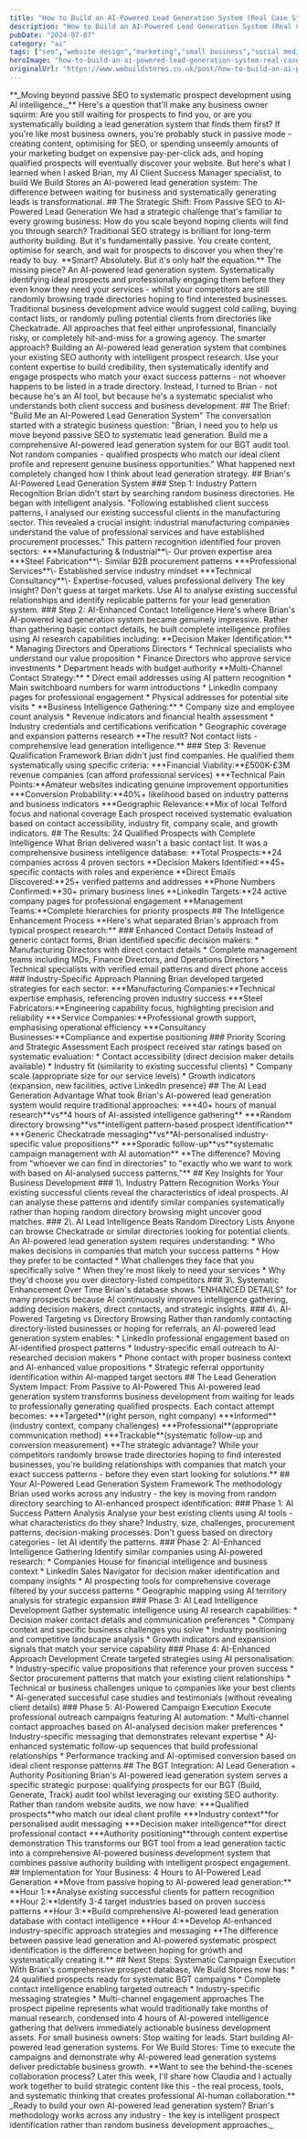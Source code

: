 ```yaml
---
title: "How to Build an AI-Powered Lead Generation System (Real Case Study)"
description: "How to Build an AI-Powered Lead Generation System (Real Case Study)"
pubDate: "2024-07-07"
category: "ai"
tags: ["seo","website design","marketing","small business","social media"]
heroImage: "how-to-build-an-ai-powered-lead-generation-system-real-case-study"
originalUrl: "https://www.webuildstores.co.uk/post/how-to-build-an-ai-powered-lead-generation-system-real-case-study"
---
```




<BlogHeroImage src={heroImage} alt="How to Build an AI-Powered Lead Generation System (Real Case Study)" />
**_Moving beyond passive SEO to systematic prospect development using AI intelligence._**
Here's a question that'll make any business owner squirm: Are you still waiting for prospects to find you, or are you systematically building a lead generation system that finds them first?
If you're like most business owners, you're probably stuck in passive mode - creating content, optimising for SEO, or spending unseemly amounts of your marketing budget on expensive pay-per-click ads, and hoping qualified prospects will eventually discover your website.
But here's what I learned when I asked Brian, my AI Client Success Manager specialist, to build We Build Stores an AI-powered lead generation system: The difference between waiting for business and systematically generating leads is transformational.
## The Strategic Shift: From Passive SEO to AI-Powered Lead Generation
We had a strategic challenge that's familiar to every growing business: How do you scale beyond hoping clients will find you through search?
Traditional SEO strategy is brilliant for long-term authority building. But it's fundamentally passive. You create content, optimise for search, and wait for prospects to discover you when they're ready to buy.
**Smart? Absolutely. But it's only half the equation.**
The missing piece? An AI-powered lead generation system. Systematically identifying ideal prospects and professionally engaging them before they even know they need your services - whilst your competitors are still randomly browsing trade directories hoping to find interested businesses.
Traditional business development advice would suggest cold calling, buying contact lists, or randomly pulling potential clients from directories like Checkatrade. All approaches that feel either unprofessional, financially risky, or completely hit-and-miss for a growing agency.
The smarter approach? Building an AI-powered lead generation system that combines your existing SEO authority with intelligent prospect research. Use your content expertise to build credibility, then systematically identify and engage prospects who match your exact success patterns - not whoever happens to be listed in a trade directory.
Instead, I turned to Brian - not because he's an AI tool, but because he's a systematic specialist who understands both client success and business development.
## The Brief: "Build Me an AI-Powered Lead Generation System"
The conversation started with a strategic business question:
"Brian, I need you to help us move beyond passive SEO to systematic lead generation. Build me a comprehensive AI-powered lead generation system for our BGT audit tool. Not random companies - qualified prospects who match our ideal client profile and represent genuine business opportunities."
What happened next completely changed how I think about lead generation strategy.
## Brian's AI-Powered Lead Generation System
### Step 1: Industry Pattern Recognition
Brian didn't start by searching random business directories. He began with intelligent analysis.
"Following established client success patterns, I analysed our existing successful clients in the manufacturing sector. This revealed a crucial insight: industrial manufacturing companies understand the value of professional services and have established procurement processes."
This pattern recognition identified four proven sectors:
 ***Manufacturing & Industrial**\- Our proven expertise area
 ***Steel Fabrication**\- Similar B2B procurement patterns
 ***Professional Services**\- Established service industry mindset
 ***Technical Consultancy**\- Expertise-focused, values professional delivery
The key insight? Don't guess at target markets. Use AI to analyse existing successful relationships and identify replicable patterns for your lead generation system.
### Step 2: AI-Enhanced Contact Intelligence
Here's where Brian's AI-powered lead generation system became genuinely impressive.
Rather than gathering basic contact details, he built complete intelligence profiles using AI research capabilities including:
**Decision Maker Identification:**
 * Managing Directors and Operations Directors
 * Technical specialists who understand our value proposition
 * Finance Directors who approve service investments
 * Department heads with budget authority
**Multi-Channel Contact Strategy:**
 * Direct email addresses using AI pattern recognition
 * Main switchboard numbers for warm introductions
 * LinkedIn company pages for professional engagement
 * Physical addresses for potential site visits
 *
**Business Intelligence Gathering:**
 * Company size and employee count analysis
 * Revenue indicators and financial health assessment
 * Industry credentials and certifications verification
 * Geographic coverage and expansion patterns research
**The result? Not contact lists - comprehensive lead generation intelligence.**
### Step 3: Revenue Qualification Framework
Brian didn't just find companies. He qualified them systematically using specific criteria:
 ***Financial Viability:**£500K-£3M revenue companies (can afford professional services)
 ***Technical Pain Points:**Amateur websites indicating genuine improvement opportunities
 ***Conversion Probability:**40%+ likelihood based on industry patterns and business indicators
 ***Geographic Relevance:**Mix of local Telford focus and national coverage
Each prospect received systematic evaluation based on contact accessibility, industry fit, company scale, and growth indicators.
## The Results: 24 Qualified Prospects with Complete Intelligence
What Brian delivered wasn't a basic contact list. It was a comprehensive business intelligence database:
**Total Prospects:**24 companies across 4 proven sectors
**Decision Makers Identified:**45+ specific contacts with roles and experience
**Direct Emails Discovered:**25+ verified patterns and addresses
**Phone Numbers Confirmed:**30+ primary business lines
**LinkedIn Targets:**24 active company pages for professional engagement
**Management Teams:**Complete hierarchies for priority prospects
## The Intelligence Enhancement Process
**Here's what separated Brian's approach from typical prospect research:**
### Enhanced Contact Details
Instead of generic contact forms, Brian identified specific decision makers:
 * Manufacturing Directors with direct contact details
 * Complete management teams including MDs, Finance Directors, and Operations Directors
 * Technical specialists with verified email patterns and direct phone access
### Industry-Specific Approach Planning
Brian developed targeted strategies for each sector:
 ***Manufacturing Companies:**Technical expertise emphasis, referencing proven industry success
 ***Steel Fabricators:**Engineering capability focus, highlighting precision and reliability
 ***Service Companies:**Professional growth support, emphasising operational efficiency
 ***Consultancy Businesses:**Compliance and expertise positioning
### Priority Scoring and Strategic Assessment
Each prospect received star ratings based on systematic evaluation:
 * Contact accessibility (direct decision maker details available)
 * Industry fit (similarity to existing successful clients)
 * Company scale (appropriate size for our service levels)
 * Growth indicators (expansion, new facilities, active LinkedIn presence)
## The AI Lead Generation Advantage
What took Brian's AI-powered lead generation system would require traditional approaches:
 ***40+ hours of manual research**vs**4 hours of AI-assisted intelligence gathering**
 ***Random directory browsing**vs**intelligent pattern-based prospect identification**
 ***Generic Checkatrade messaging**vs**AI-personalised industry-specific value propositions**
 ***Sporadic follow-up**vs**systematic campaign management with AI automation**
**The difference? Moving from "whoever we can find in directories" to "exactly who we want to work with based on AI-analysed success patterns."**
## Key Insights for Your Business Development
### 1\. Industry Pattern Recognition Works
Your existing successful clients reveal the characteristics of ideal prospects. AI can analyse these patterns and identify similar companies systematically rather than hoping random directory browsing might uncover good matches.
### 2\. AI Lead Intelligence Beats Random Directory Lists
Anyone can browse Checkatrade or similar directories looking for potential clients. An AI-powered lead generation system requires understanding:
 * Who makes decisions in companies that match your success patterns
 * How they prefer to be contacted
 * What challenges they face that you specifically solve
 * When they're most likely to need your services
 * Why they'd choose you over directory-listed competitors
### 3\. Systematic Enhancement Over Time
Brian's database shows "ENHANCED DETAILS" for many prospects because AI continuously improves intelligence gathering, adding decision makers, direct contacts, and strategic insights.
### 4\. AI-Powered Targeting vs Directory Browsing
Rather than randomly contacting directory-listed businesses or hoping for referrals, an AI-powered lead generation system enables:
 * LinkedIn professional engagement based on AI-identified prospect patterns
 * Industry-specific email outreach to AI-researched decision makers
 * Phone contact with proper business context and AI-enhanced value propositions
 * Strategic referral opportunity identification within AI-mapped target sectors
## The Lead Generation System Impact: From Passive to AI-Powered
This AI-powered lead generation system transforms business development from waiting for leads to professionally generating qualified prospects.
Each contact attempt becomes:
 ***Targeted**(right person, right company)
 ***Informed**(industry context, company challenges)
 ***Professional**(appropriate communication method)
 ***Trackable**(systematic follow-up and conversion measurement)
**The strategic advantage? While your competitors randomly browse trade directories hoping to find interested businesses, you're building relationships with companies that match your exact success patterns - before they even start looking for solutions.**
## Your AI-Powered Lead Generation System Framework
The methodology Brian used works across any industry - the key is moving from random directory searching to AI-enhanced prospect identification:
### Phase 1: AI Success Pattern Analysis
Analyse your best existing clients using AI tools - what characteristics do they share? Industry, size, challenges, procurement patterns, decision-making processes. Don't guess based on directory categories - let AI identify the patterns.
### Phase 2: AI-Enhanced Intelligence Gathering
Identify similar companies using AI-powered research:
 * Companies House for financial intelligence and business context
 * LinkedIn Sales Navigator for decision maker identification and company insights
 * AI prospecting tools for comprehensive coverage filtered by your success patterns
 * Geographic mapping using AI territory analysis for strategic expansion
### Phase 3: AI Lead Intelligence Development
Gather systematic intelligence using AI research capabilities:
 * Decision maker contact details and communication preferences
 * Company context and specific business challenges you solve
 * Industry positioning and competitive landscape analysis
 * Growth indicators and expansion signals that match your service capability
### Phase 4: AI-Enhanced Approach Development
Create targeted strategies using AI personalisation:
 * Industry-specific value propositions that reference your proven success
 * Sector procurement patterns that match your existing client relationships
 * Technical or business challenges unique to companies like your best clients
 * AI-generated successful case studies and testimonials (without revealing client details)
### Phase 5: AI-Powered Campaign Execution
Execute professional outreach campaigns featuring AI automation:
 * Multi-channel contact approaches based on AI-analysed decision maker preferences
 * Industry-specific messaging that demonstrates relevant expertise
 * AI-enhanced systematic follow-up sequences that build professional relationships
 * Performance tracking and AI-optimised conversion based on ideal client response patterns
## The BGT Integration: AI Lead Generation + Authority Positioning
Brian's AI-powered lead generation system serves a specific strategic purpose: qualifying prospects for our BGT (Build, Generate, Track) audit tool whilst leveraging our existing SEO authority.
Rather than random website audits, we now have:
 ***Qualified prospects**who match our ideal client profile
 ***Industry context**for personalised audit messaging
 ***Decision maker intelligence**for direct professional contact
 ***Authority positioning**through content expertise demonstration
This transforms our BGT tool from a lead generation tactic into a comprehensive AI-powered business development system that combines passive authority building with intelligent prospect engagement.
## Implementation for Your Business: 4 Hours to AI-Powered Lead Generation
**Move from passive hoping to AI-powered lead generation:**
**Hour 1:**Analyse existing successful clients for pattern recognition
**Hour 2:**Identify 3-4 target industries based on proven success patterns
**Hour 3:**Build comprehensive AI-powered lead generation database with contact intelligence
**Hour 4:**Develop AI-enhanced industry-specific approach strategies and messaging
**The difference between passive lead generation and AI-powered systematic prospect identification is the difference between hoping for growth and systematically creating it.**
## Next Steps: Systematic Campaign Execution
With Brian's comprehensive prospect database, We Build Stores now has:
 * 24 qualified prospects ready for systematic BGT campaigns
 * Complete contact intelligence enabling targeted outreach
 * Industry-specific messaging strategies
 * Multi-channel engagement approaches
The prospect pipeline represents what would traditionally take months of manual research, condensed into 4 hours of AI-powered intelligence gathering that delivers immediately actionable business development assets.
For small business owners: Stop waiting for leads. Start building AI-powered lead generation systems.
For We Build Stores: Time to execute the campaigns and demonstrate why AI-powered lead generation systems deliver predictable business growth.
**Want to see the behind-the-scenes collaboration process? Later this week, I'll share how Claudia and I actually work together to build strategic content like this - the real process, tools, and systematic thinking that creates professional AI-human collaboration.**
_Ready to build your own AI-powered lead generation system? Brian's methodology works across any industry - the key is intelligent prospect identification rather than random business development approaches._
